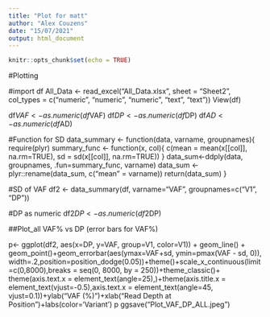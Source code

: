 ```yaml
---
title: "Plot for matt"
author: "Alex Couzens"
date: "15/07/2021"
output: html_document
---
```


```r
knitr::opts_chunk$set(echo = TRUE)
```
#Plotting

#import df
All_Data <- read_excel("All_Data.xlsx", sheet = "Sheet2", 
    col_types = c("numeric", "numeric", "numeric", 
        "text", "text"))
View(df)

df$VAF<-as.numeric(df$VAF)
df$DP<-as.numeric(df$DP)
df$AD<-as.numeric(df$AD)



#Function for SD
data_summary <- function(data, varname, groupnames){
    require(plyr)
    summary_func <- function(x, col){
        c(mean = mean(x[[col]], na.rm=TRUE),
          sd = sd(x[[col]], na.rm=TRUE))
    }
    data_sum<-ddply(data, groupnames, .fun=summary_func,
                    varname)
    data_sum <- plyr::rename(data_sum, c("mean" = varname))
    return(data_sum)
}

#SD of VAF
df2 <- data_summary(df, varname="VAF", 
                    groupnames=c("V1", "DP"))
                    

#DP as numeric
df2$DP<-as.numeric(df2$DP)

##Plot_all VAF% vs DP (error bars for VAF%)
 
p<- ggplot(df2, aes(x=DP, y=VAF, group=V1, color=V1)) + geom_line() + geom_point()+geom_errorbar(aes(ymax=VAF+sd, ymin=pmax(VAF - sd, 0)), width=.2,position=position_dodge(0.05))+theme()+scale_x_continuous(limit=c(0,8000),breaks = seq(0, 8000, by = 250))+theme_classic()+ theme(axis.text.x = element_text(angle=25),)+theme(axis.title.x = element_text(vjust=-0.5),axis.text.x = element_text(angle=45, vjust=0.1))+ylab("VAF (%)")+xlab("Read Depth at Position")+labs(color='Variant') 
p
ggsave("Plot_VAF_DP_ALL.jpeg")







